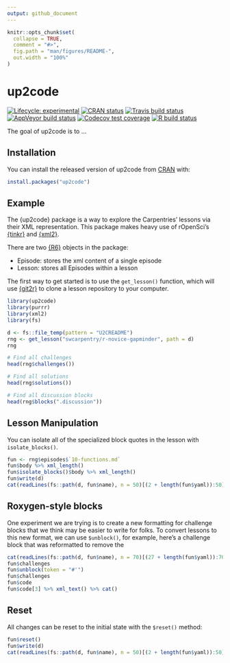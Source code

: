 ```yaml
---
output: github_document
---
```


<!-- README.md is generated from README.Rmd. Please edit that file -->

```r
knitr::opts_chunk$set(
  collapse = TRUE,
  comment = "#>",
  fig.path = "man/figures/README-",
  out.width = "100%"
)
```

# up2code

<!-- badges: start -->
[![Lifecycle: experimental](https://img.shields.io/badge/lifecycle-experimental-orange.svg)](https://www.tidyverse.org/lifecycle/#experimental)
[![CRAN status](https://www.r-pkg.org/badges/version/up2code)](https://CRAN.R-project.org/package=up2code)
[![Travis build status](https://travis-ci.com/zkamvar/up2code.svg?branch=master)](https://travis-ci.com/zkamvar/up2code)
[![AppVeyor build status](https://ci.appveyor.com/api/projects/status/github/zkamvar/up2code?branch=master&svg=true)](https://ci.appveyor.com/project/zkamvar/up2code)
[![Codecov test coverage](https://codecov.io/gh/zkamvar/up2code/branch/master/graph/badge.svg)](https://codecov.io/gh/zkamvar/up2code?branch=master)
[![R build status](https://github.com/zkamvar/up2code/workflows/R-CMD-check/badge.svg)](https://github.com/zkamvar/up2code/actions)
<!-- badges: end -->

The goal of up2code is to ...

## Installation

You can install the released version of up2code from [CRAN](https://CRAN.R-project.org) with:

``` r
install.packages("up2code")
```

## Example

The {up2code} package is a way to explore the Carpentries' lessons via their
XML representation. This package makes heavy use of rOpenSci's [{tinkr}](https://docs.ropensci.org/tinkr/) and [{xml2}](https://cran.r-project.org/package=xml2). 

There are two [{R6}](https://cran.r-project.org/package=R6) objects in the
package:

 - Episode: stores the xml content of a single episode
 - Lesson: stores all Episodes within a lesson
 
The first way to get started is to use the `get_lesson()` function, which will
use [{git2r}](https://cran.r-project.org/package=git2r) to clone a lesson 
repository to your computer. 

```r
library(up2code)
library(purrr)
library(xml2)
library(fs)

d <- fs::file_temp(pattern = "U2CREADME")
rng <- get_lesson("swcarpentry/r-novice-gapminder", path = d)
rng

# Find all challenges
head(rng$challenges())

# Find all solutions
head(rng$solutions())

# Find all discussion blocks
head(rng$blocks(".discussion"))
```

## Lesson Manipulation

You can isolate all of the specialized block quotes in the lesson with
`isolate_blocks()`. 

```r
fun <- rng$episodes$`10-functions.md`
fun$body %>% xml_length()
fun$isolate_blocks()$body %>% xml_length()
fun$write(d)
cat(readLines(fs::path(d, fun$name), n = 50)[(2 + length(fun$yaml)):50], sep = "\n")
```

## Roxygen-style blocks

One experiment we are trying is to create a new formatting for challenge blocks
that we think may be easier to write for folks. To convert lessons to this new
format, we can use `$unblock()`, for example, here's a challenge block that 
was reformatted to remove the 

```r
cat(readLines(fs::path(d, fun$name), n = 70)[(27 + length(fun$yaml)):70], sep = "\n")
fun$challenges
fun$unblock(token = "#'")
fun$challenges
fun$code
fun$code[3] %>% xml_text() %>% cat()
```


## Reset

All changes can be reset to the initial state with the `$reset()` method:

```r
fun$reset()
fun$write(d)
cat(readLines(fs::path(d, fun$name), n = 50)[(2 + length(fun$yaml)):50], sep = "\n")
```

